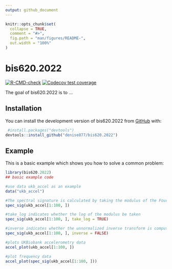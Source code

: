 ```yaml
---
output: github_document
---
```


<!-- README.md is generated from README.Rmd. Please edit that file -->

```r
knitr::opts_chunk$set(
  collapse = TRUE,
  comment = "#>",
  fig.path = "man/figures/README-",
  out.width = "100%"
)
```

# bis620.2022

<!-- badges: start -->
[![R-CMD-check](https://github.com/denise877/bis620.2022/actions/workflows/R-CMD-check.yaml/badge.svg)](https://github.com/denise877/bis620.2022/actions/workflows/R-CMD-check.yaml)
[![Codecov test coverage](https://codecov.io/gh/denise877/bis620.2022/branch/main/graph/badge.svg)](https://app.codecov.io/gh/denise877/bis620.2022?branch=main)
<!-- badges: end -->

The goal of bis620.2022 is to ...

## Installation

You can install the development version of bis620.2022 from [GitHub](https://github.com/) with:

```r
 #install.packages("devtools")
devtools::install_github("denise877/bis620.2022")
```

## Example

This is a basic example which shows you how to solve a common problem:

```r
library(bis620.2022)
## basic example code

#use data ukb_accel as an example
data("ukb_accel")

#The spectral signature is calculated by taking the modulus of the Fourier coefficients of the signal.
spec_sig(ukb_accel[1:100, ])

#take_log indicates whether the log of the modulus be taken 
spec_sig(ukb_accel[1:100, ], take_log = TRUE)

#inverse indicates whether the unnormalized inverse transform is computed.
spec_sig(ukb_accel[1:100, ], inverse = FALSE)

#plots UKBiobank accelerometry data
accel_plot(ukb_accel[1:100, ])

#plot frequency data
accel_plot(spec_sig(ukb_accel[1:100, ]))
```

